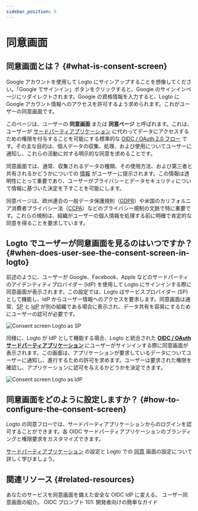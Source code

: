 ```yaml
---
sidebar_position: 5
---
```


# 同意画面

## 同意画面とは？ \{#what-is-consent-screen}

Google アカウントを使用して Logto にサインアップすることを想像してください。「Google でサインイン」ボタンをクリックすると、Google のサインインページにリダイレクトされます。Google の資格情報を入力すると、Logto に Google アカウント情報へのアクセスを許可するよう求められます。これがユーザーの同意画面です。

このページは、ユーザーの **同意画面** または **同意ページ** と呼ばれます。これは、ユーザーが [サードパーティアプリケーション](/integrate-logto/third-party-applications) に代わってデータにアクセスするための権限を付与することを可能にする標準的な [OIDC / OAuth 2.0 フロー](/integrate-logto/third-party-applications/oidc-oauth-third-party-applications) です。その主な目的は、個人データの収集、処理、および使用についてユーザーに通知し、これらの活動に対する明示的な同意を求めることです。

同意画面では、通常、収集されるデータの種類、その使用方法、および第三者と共有されるかどうかについての [情報](/integrate-logto/third-party-applications/oidc-oauth-third-party-applications/consent-screen-branding#customize-the-branding-information) がユーザーに提示されます。この情報は透明性にとって重要であり、ユーザーがプライバシーとデータセキュリティについて情報に基づいた決定を下すことを可能にします。

同意ページは、欧州連合の一般データ保護規則（[GDPR](https://gdpr-info.eu/art-4-gdpr/)）や米国のカリフォルニア消費者プライバシー法（[CCPA](https://oag.ca.gov/privacy/ccpa)）などのプライバシー規制の文脈で特に重要です。これらの規制は、組織がユーザーの個人情報を処理する前に明確で肯定的な同意を得ることを要求しています。

## Logto でユーザーが同意画面を見るのはいつですか？ \{#when-does-user-see-the-consent-screen-in-logto}

前述のように、ユーザーが Google、Facebook、Apple などのサードパーティのアイデンティティプロバイダー (IdP) を使用して Logto にサインインする際に同意画面が表示されます。この設定では、Logto はサービスプロバイダー (SP) として機能し、IdP からユーザー情報へのアクセスを要求します。同意画面は通常、[SP](https://auth.wiki/service-provider) と [IdP](https://auth.wiki/identity-provider) が別の組織である場合に表示され、データ共有を容易にするためにユーザーの認可が必要です。

![Consent screen Logto as SP](./assets/consent-screen-logto-as-sp.png)

同様に、Logto が IdP として機能する場合、Logto と統合された [**OIDC / OAuth サードパーティアプリケーション**](/integrate-logto/third-party-applications/oidc-oauth-third-party-applications) にユーザーがサインインする際に同意画面が表示されます。この画面は、アプリケーションが要求しているデータについてユーザーに通知し、進行するための許可を求めます。ユーザーは要求された権限を確認し、アプリケーションに認可を与えるかどうかを決定できます。

![Consent screen Logto as IdP](./assets/consent-screen-logto-as-idp.png)

## 同意画面をどのように設定しますか？ \{#how-to-configure-the-consent-screen}

Logto の同意フローでは、サードパーティアプリケーションからのログインを認可することができます。各 OIDC サードパーティアプリケーションのブランディングと権限要求をカスタマイズできます。

[サードパーティアプリケーション](/integrate-logto/third-party-applications/) の設定と Logto での [同意](/integrate-logto/third-party-applications/oidc-oauth-third-party-applications/consent-screen-branding/) 画面の設定について詳しく学びましょう。

## 関連リソース \{#related-resources}

<Url href="https://www.youtube.com/watch?v=sW-C7SRt9OM">
  あなたのサービスを同意画面を備えた安全な OIDC IdP に変える。
</Url>
<Url href="https://blog.logto.io/user-consent-screen">ユーザー同意画面の紹介。</Url>

<Url href="https://blog.logto.io/introducing-oidc-prompt">
  OIDC プロンプト 101: 開発者向けの簡単なガイド
</Url>

